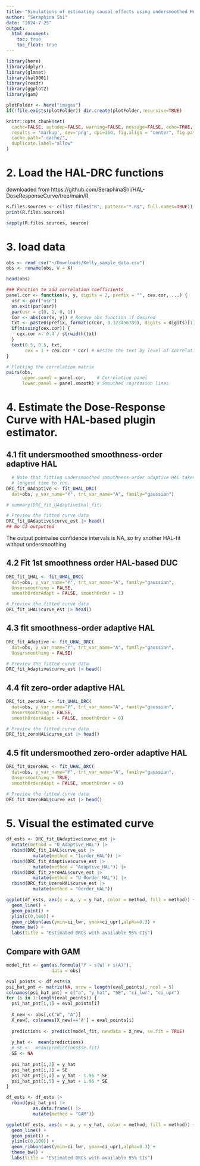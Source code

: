 ```yaml
---
title: "Simulations of estimating causal effects using undersmoothed HAL"
author: "Seraphina Shi"
date: "2024-7-25"
output:
  html_document:
    toc: true
    toc_float: true
---
```

```r
library(here)
library(dplyr)
library(glmnet)
library(hal9001)
library(readr)
library(ggplot2)
library(gam)

plotFolder <- here("images")
if(!file.exists(plotFolder)) dir.create(plotFolder,recursive=TRUE)

knitr::opts_chunk$set(
  cache=FALSE, autodep=FALSE, warning=FALSE, message=FALSE, echo=TRUE,
  results = 'markup', dev='png', dpi=150, fig.align = "center", fig.path=paste0(plotFolder, "/"),
  cache.path=".cache/",
  duplicate.label="allow"
)

```


# 2. Load the HAL-DRC functions
downloaded from https://github.com/SeraphinaShi/HAL-DoseResponseCurve/tree/main/R
```r
R.files.sources <- c(list.files("R", pattern="*.R$", full.names=TRUE))
print(R.files.sources)

sapply(R.files.sources, source)
```

# 3.  load data
```r
obs <- read_csv("~/Downloads/Kelly_sample_data.csv")
obs <- rename(obs, W = X)

head(obs)
```

```r
### Function to add correlation coefficients
panel.cor <- function(x, y, digits = 2, prefix = "", cex.cor, ...) {
  usr <- par("usr")
  on.exit(par(usr))
  par(usr = c(0, 1, 0, 1))
  Cor <- abs(cor(x, y)) # Remove abs function if desired
  txt <- paste0(prefix, format(c(Cor, 0.123456789), digits = digits)[1])
  if(missing(cex.cor)) {
    cex.cor <- 0.4 / strwidth(txt)
  }
  text(0.5, 0.5, txt,
       cex = 1 + cex.cor * Cor) # Resize the text by level of correlation
}

# Plotting the correlation matrix
pairs(obs,
      upper.panel = panel.cor,    # Correlation panel
      lower.panel = panel.smooth) # Smoothed regression lines
```

# 4. Estimate the Dose-Response Curve with HAL-based plugin estimator.
## 4.1 fit undersmoothed smoothness-order adaptive HAL
```r
  # Note that fitting undersmoothed smoothness-order adaptive HAL takes the 
  # longest time to run.
DRC_fit_UAdaptive <- fit_UHAL_DRC(
  dat=obs, y_var_name="Y", trt_var_name="A", family="gaussian")

# summary(DRC_fit_UAdaptive$hal_fit)

# Preview the fitted curve data
DRC_fit_UAdaptive$curve_est |> head()
## No CI outputted
```

The output pointwise confidence intervals is NA, so try another HAL-fit without undersmoothing

## 4.2 Fit 1st smoothness order HAL-based DUC
```r
DRC_fit_1HAL <- fit_UHAL_DRC(
  dat=obs, y_var_name="Y", trt_var_name="A", family="gaussian", 
  Unsersmoothing = FALSE,
  smoothOrderAdapt = FALSE, smoothOrder = 1)

# Preview the fitted curve data
DRC_fit_1HAL$curve_est |> head()
```

## 4.3 fit smoothness-order adaptive HAL
```r
DRC_fit_Adaptive <- fit_UHAL_DRC(
  dat=obs, y_var_name="Y", trt_var_name="A", family="gaussian",
  Unsersmoothing = FALSE)

# Preview the fitted curve data
DRC_fit_Adaptive$curve_est |> head()
```

## 4.4 fit zero-order adaptive HAL
```r
DRC_fit_zeroHAL <- fit_UHAL_DRC(
  dat=obs, y_var_name="Y", trt_var_name="A", family="gaussian", 
  Unsersmoothing = FALSE,
  smoothOrderAdapt = FALSE, smoothOrder = 0)

# Preview the fitted curve data
DRC_fit_zeroHAL$curve_est |> head()
```

## 4.5 fit undersmoothed zero-order adaptive HAL
```r
DRC_fit_UzeroHAL <- fit_UHAL_DRC(
  dat=obs, y_var_name="Y", trt_var_name="A", family="gaussian", 
  Unsersmoothing = TRUE,
  smoothOrderAdapt = FALSE, smoothOrder = 0)

# Preview the fitted curve data
DRC_fit_UzeroHAL$curve_est |> head()
```

# 5. Visual the estimated curve
```r
df_ests <- DRC_fit_UAdaptive$curve_est |>
  mutate(method = "U_Adaptive_HAL") |>
  rbind(DRC_fit_1HAL$curve_est |>
          mutate(method = "1order_HAL")) |>
  rbind(DRC_fit_Adaptive$curve_est |>
          mutate(method = "Adaptive_HAL")) |>
  rbind(DRC_fit_zeroHAL$curve_est |>
          mutate(method = "U_0order_HAL")) |>
  rbind(DRC_fit_UzeroHAL$curve_est |>
          mutate(method = "0order_HAL")) 

ggplot(df_ests, aes(x = a, y = y_hat, color = method, fill = method)) +
  geom_line() +
  geom_point() + 
  ylim(c(0,100)) +
  geom_ribbon(aes(ymin=ci_lwr, ymax=ci_upr),alpha=0.3) +
  theme_bw() +
  labs(title = "Estimated DRCs with available 95% CIs")
```

## Compare with GAM
```r
model_fit <- gam(as.formula("Y ~ s(W) + s(A)"),
                 data = obs)

eval_points <- df_ests$a
psi_hat_pnt <- matrix(NA, nrow = length(eval_points), ncol = 5)
colnames(psi_hat_pnt) = c("a", "y_hat", "SE", "ci_lwr", "ci_upr")
for (i in 1:length(eval_points)) {
  psi_hat_pnt[i,1] = eval_points[i]
  
  X_new <- obs[,c("W", "A")]
  X_new[, colnames(X_new)=='A'] = eval_points[i]
  
  predictions <- predict(model_fit, newdata = X_new, se.fit = TRUE)
  
  y_hat <-  mean(predictions)
  # SE <-  mean(predictions$se.fit)
  SE <- NA
  
  psi_hat_pnt[i,2] = y_hat
  psi_hat_pnt[i,3] = SE
  psi_hat_pnt[i,4] = y_hat - 1.96 * SE
  psi_hat_pnt[i,5] = y_hat + 1.96 * SE
} 

df_ests <- df_ests |>
  rbind(psi_hat_pnt |>
          as.data.frame() |>
          mutate(method = "GAM"))

ggplot(df_ests, aes(x = a, y = y_hat, color = method, fill = method)) +
  geom_line() +
  geom_point() + 
  ylim(c(0,100)) +
  geom_ribbon(aes(ymin=ci_lwr, ymax=ci_upr),alpha=0.3) +
  theme_bw() +
  labs(title = "Estimated DRCs with available 95% CIs")
```

